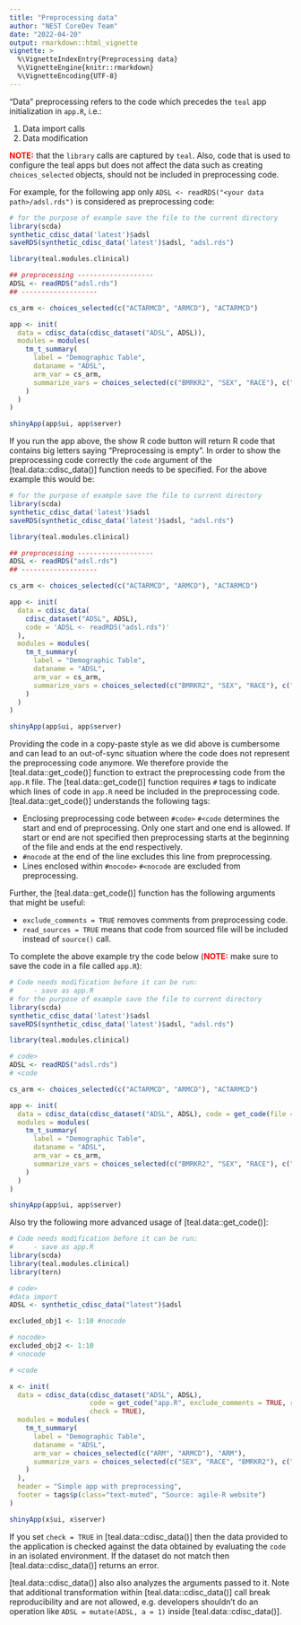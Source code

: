 ```yaml
---
title: "Preprocessing data"
author: "NEST CoreDev Team"
date: "2022-04-20"
output: rmarkdown::html_vignette
vignette: >
  %\VignetteIndexEntry{Preprocessing data}
  %\VignetteEngine{knitr::rmarkdown}
  %\VignetteEncoding{UTF-8}
---
```


"Data" preprocessing refers to the code which precedes the `teal` app initialization in `app.R`, i.e.:

  1. Data import calls
  1. Data modification

**<span style="color:red">NOTE:</span>** that the `library` calls are captured by `teal`. Also, code that is used to configure the teal apps but does not affect the data such as creating `choices_selected` objects, should not be included in preprocessing code.

For example, for the following app only `ADSL <- readRDS("<your data path>/adsl.rds")` is considered as preprocessing code:


```r
# for the purpose of example save the file to the current directory
library(scda)
synthetic_cdisc_data('latest')$adsl
saveRDS(synthetic_cdisc_data('latest')$adsl, "adsl.rds")

library(teal.modules.clinical)

## preprocessing -------------------
ADSL <- readRDS("adsl.rds")
## -------------------

cs_arm <- choices_selected(c("ACTARMCD", "ARMCD"), "ACTARMCD")

app <- init(
  data = cdisc_data(cdisc_dataset("ADSL", ADSL)),
  modules = modules(
    tm_t_summary(
      label = "Demographic Table",
      dataname = "ADSL",
      arm_var = cs_arm,
      summarize_vars = choices_selected(c("BMRKR2", "SEX", "RACE"), c("BMRKR2", "SEX"))
    )
  )
)

shinyApp(app$ui, app$server)
```

If you run the app above, the show R code button will return R code that contains big letters saying "Preprocessing is empty". In order to show the preprocessing code correctly the  `code` argument of the [teal.data::cdisc_data()] function needs to be specified. For the above example this would be:
```r
# for the purpose of example save the file to current directory
library(scda)
synthetic_cdisc_data('latest')$adsl
saveRDS(synthetic_cdisc_data('latest')$adsl, "adsl.rds")

library(teal.modules.clinical)

## preprocessing -------------------
ADSL <- readRDS("adsl.rds")
## -------------------

cs_arm <- choices_selected(c("ACTARMCD", "ARMCD"), "ACTARMCD")

app <- init(
  data = cdisc_data(
    cdisc_dataset("ADSL", ADSL),
    code = 'ADSL <- readRDS("adsl.rds")'
  ),
  modules = modules(
    tm_t_summary(
      label = "Demographic Table",
      dataname = "ADSL",
      arm_var = cs_arm,
      summarize_vars = choices_selected(c("BMRKR2", "SEX", "RACE"), c("BMRKR2", "SEX"))
    )
  )
)

shinyApp(app$ui, app$server)
```

Providing the code in a copy-paste style as we did above is cumbersome and can lead to an out-of-sync situation where the code does not represent the preprocessing code anymore. We therefore provide the [teal.data::get_code()] function to extract the preprocessing code from the `app.R` file. The [teal.data::get_code()] function requires `#` tags to indicate which lines of code in `app.R` need be included in the preprocessing code. [teal.data::get_code()]  understands the following tags:

  - Enclosing preprocessing code between `#code>` `#<code` determines the start and end of preprocessing. Only one start and one end is allowed. If start or end are not specified then preprocessing starts at the beginning of the file and ends at the end respectively.
  - `#nocode` at the end of the line excludes this line from preprocessing.
  - Lines enclosed within `#nocode>` `#<nocode` are excluded from preprocessing.

Further, the  [teal.data::get_code()]  function has the following arguments that might be useful:

  - `exclude_comments = TRUE` removes comments from preprocessing code.
  - `read_sources = TRUE` means that code from sourced file will be included instead of `source()` call.


To complete the above example try the code below (**<span style="color:red">NOTE:</span>** make sure to save the code in a file called `app.R`):

```r
# Code needs modification before it can be run:
#     - save as app.R
# for the purpose of example save the file to current directory
library(scda)
synthetic_cdisc_data('latest')$adsl
saveRDS(synthetic_cdisc_data('latest')$adsl, "adsl.rds")

library(teal.modules.clinical)

# code>
ADSL <- readRDS("adsl.rds")
# <code

cs_arm <- choices_selected(c("ACTARMCD", "ARMCD"), "ACTARMCD")

app <- init(
  data = cdisc_data(cdisc_dataset("ADSL", ADSL), code = get_code(file = "app.R")),
  modules = modules(
    tm_t_summary(
      label = "Demographic Table",
      dataname = "ADSL",
      arm_var = cs_arm,
      summarize_vars = choices_selected(c("BMRKR2", "SEX", "RACE"), c("BMRKR2", "SEX"))
    )
  )
)

shinyApp(app$ui, app$server)
```

Also try the following more advanced usage of [teal.data::get_code()]:


```r
# Code needs modification before it can be run:
#     - save as app.R
library(scda)
library(teal.modules.clinical)
library(tern)

# code>
#data import
ADSL <- synthetic_cdisc_data("latest")$adsl

excluded_obj1 <- 1:10 #nocode

# nocode>
excluded_obj2 <- 1:10
# <nocode

# <code

x <- init(
  data = cdisc_data(cdisc_dataset("ADSL", ADSL),
                    code = get_code("app.R", exclude_comments = TRUE, read_sources = TRUE),
                    check = TRUE),
  modules = modules(
    tm_t_summary(
      label = "Demographic Table",
      dataname = "ADSL",
      arm_var = choices_selected(c("ARM", "ARMCD"), "ARM"),
      summarize_vars = choices_selected(c("SEX", "RACE", "BMRKR2"), c("SEX", "RACE"))
    )
  ),
  header = "Simple app with preprocessing",
  footer = tags$p(class="text-muted", "Source: agile-R website")
)

shinyApp(x$ui, x$server)
```

If you set `check = TRUE` in [teal.data::cdisc_data()] then the data provided to the application is checked against the data obtained by evaluating the `code` in an isolated environment. If the dataset do not match then [teal.data::cdisc_data()] returns an error.


[teal.data::cdisc_data()] also also analyzes the arguments passed to it. Note that additional transformation within [teal.data::cdisc_data()] call break reproducibility and are not allowed, e.g. developers shouldn't do an operation like `ADSL = mutate(ADSL, a = 1)` inside [teal.data::cdisc_data()].
